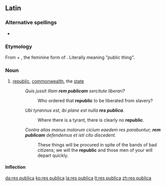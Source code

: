 ==Latin==

===Alternative spellings===
* {{l|la|respublica|rēspublica}}

===Etymology===
From {{term|res|rēs|lang=la|thing”, “affair}} + {{term|publica|publica|public|lang=la}}, the feminine form of {{term|publicus|publicus|public|lang=la}}. Literally meaning "public thing".

===Noun===
{{la-noun|rēs publica|rei publicae|reī publicae|f|fifth}}

# [[republic]], [[commonwealth]], the [[state]]
#: ''Quis jussit illam '''rem publicam''' sercitute liberari?''
#:: Who ordered that '''republic''' to be liberated from slavery?
#: ''Ubi tyrannus est, ibi plane est nulla '''res publica'''.''
#:: Where there is a tyrant, there is clearly no '''republic'''.
#: ''Contra alias manus molorum cicium eaedem res parabuntur; '''rem publicam''' defendemus et isti cito discedent.''
#:: These things will be procured in spite of the bands of bad citizens; we will the '''republic''' and those men of your will depart quickly.

====Inflection====
{{Latin-decl
|nom-sg={{l|la|res publica|rēs publica}}
|nom-pl={{l|la|res publicae|rēs publicae}}

|gen-sg={{l|la|rei publicae|reī publicae}}
|gen-pl={{l|la|rerum publicarum|rērum publicārum}}

|dat-sg={{l|la|rei publicae|reī publicae}}
|dat-pl={{l|la|rebus publicis|rēbus publicīs}}

|acc-sg={{l|la|rem publicam|rem publicam}}
|acc-pl={{l|la|res publicas|rēs publicās}}

|abl-sg={{l|la|re publica|rē publicā}}
|abl-pl={{l|la|rebus publicis|rēbus publicīs}}

|voc-sg={{l|la|res publicae|rēs publica}}
|voc-pl={{l|la|res publicae|rēs publicae}}
}}

[[da:res publica]]
[[ko:res publica]]
[[la:res publica]]
[[lt:res publica]]
[[zh:res publica]]